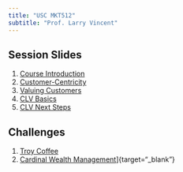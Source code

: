 ```yaml
---
title: "USC MKT512"
subtitle: "Prof. Larry Vincent"
---
```


## Session Slides

1.  [Course Introduction](https://snazzy-biscochitos-3a6d26.netlify.app){target="_blank"}
2.  [Customer-Centricity](https://clever-kitten-15d71a.netlify.app){target="_blank"}
3.  [Valuing Customers](https://lucky-tartufo-772afe.netlify.app){target="_blank"}
4.  [CLV Basics](https://candid-lamington-6c27b5.netlify.app/){target="_blank"}
5.  [CLV Next Steps](https://m512-05-clv2-b9d0d1.netlify.app/){target="_blank"}

## Challenges

1.  [Troy Coffee](https://exquisite-cupcake-f36fd7.netlify.app/){target="_blank"}
2.  [Cardinal Wealth Management](https://m512-c2-analysis-093fff.netlify.app/)]{target="_blank"}

